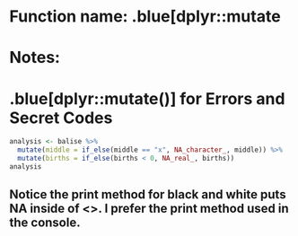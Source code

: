 # Function name: .blue[dplyr::mutate
# Notes:
# .blue[dplyr::mutate()] for Errors and Secret Codes
```r
analysis <- balise %>% 
  mutate(middle = if_else(middle == "x", NA_character_, middle)) %>% 
  mutate(births = if_else(births < 0, NA_real_, births))
analysis
```
Notice the print method for black and white puts NA inside of <>.  I prefer the print method used in the console.
---
